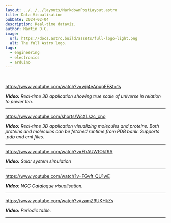```yaml
---
layout: ../../../layouts/MarkdownPostLayout.astro
title: Data Visualisation
pubDate: 2024-02-04
description: Real-time dataviz.
author: Martin D.C.
image:
  url: https://docs.astro.build/assets/full-logo-light.png
  alt: The full Astro logo.
tags:
  - engineering
  - electronics
  - arduino
---
```


<br/>

https://www.youtube.com/watch?v=wjj4eApupEE&t=1s

***Video:** Real-time 3D application showing true scale of universe in relation to power ten.*


---

https://www.youtube.com/shorts/WcXLszc_cno

***Video:** Real-time 3D application visualizing molecules and proteins. 
Both proteins and molecules can be fetched runtime from PDB bank. 
Supports .pdb and cml files.*

---

https://www.youtube.com/watch?v=FhAUWfOkf9A

***Video:** Solar system simulation*


---


https://www.youtube.com/watch?v=FGvft_QU1wE

***Video:** NGC Cataloque visualisation.*


---


https://www.youtube.com/watch?v=zamZ9UKHkZs

***Video:** Periodic table.*


---




